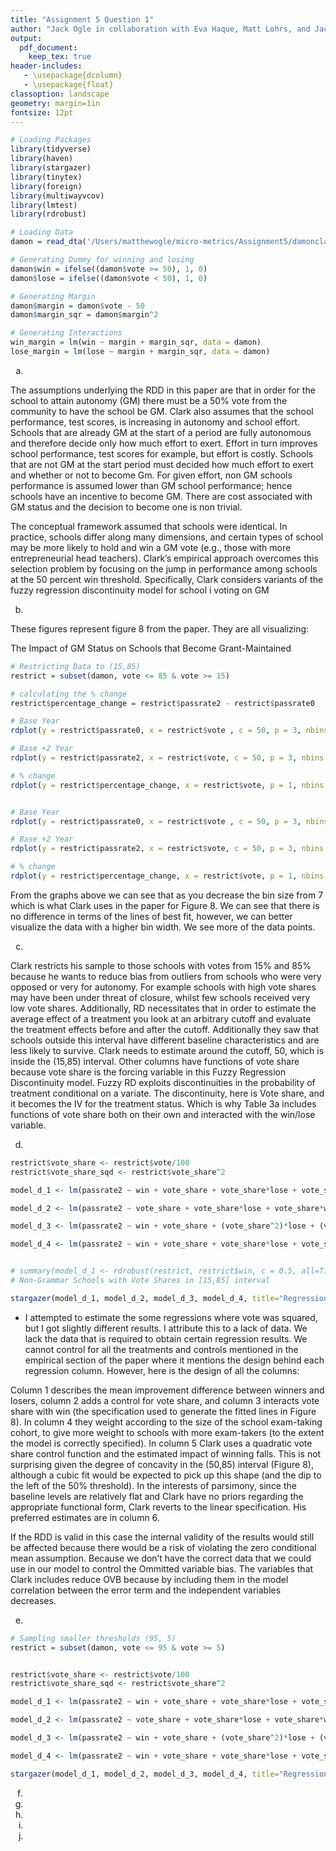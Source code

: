 ```yaml
---
title: "Assignment 5 Question 1"
author: "Jack Ogle in collaboration with Eva Haque, Matt Lohrs, and Jack Knickrehm"
output:
  pdf_document:
    keep_tex: true
header-includes:
   - \usepackage{dcolumn}
   - \usepackage{float}
classoption: landscape
geometry: margin=1in
fontsize: 12pt
---
```



```r
# Loading Packages
library(tidyverse)
library(haven)
library(stargazer)
library(tinytex)
library(foreign)
library(multiwayvcov)
library(lmtest)
library(rdrobust)

# Loading Data
damon = read_dta('/Users/matthewogle/micro-metrics/Assignment5/damonclark.dta')

# Generating Dummy for winning and losing
damon$win = ifelse((damon$vote >= 50), 1, 0)
damon$lose = ifelse((damon$vote < 50), 1, 0)

# Generating Margin
damon$margin = damon$vote - 50
damon$margin_sqr = damon$margin^2

# Generating Interactions
win_margin = lm(win ~ margin + margin_sqr, data = damon)
lose_margin = lm(lose ~ margin + margin_sqr, data = damon)

```


(a)

The assumptions underlying the RDD in this paper are that in order for the school to attain autonomy (GM) there must be a 50% vote from the community to have the school be GM. Clark also assumes that the school performance, test scores, is increasing in autonomy and school effort. Schools that are already GM at the start of a period are fully autonomous and therefore decide only how much effort to exert. Effort in turn improves school performance, test scores for example, but effort is costly. Schools that are not GM at the start period must decided how much effort to exert and whether or not to become Gm. For given effort, non GM schools performance is assumed lower than GM school performance; hence schools have an incentive to become GM. There are cost associated with GM status and the decision to become one is non trivial.

The conceptual framework assumed that schools were identical. In practice, schools differ along many dimensions, and certain types of school may be more likely to hold and win a GM vote (e.g., those with more entrepreneurial head teachers). Clark's empirical approach overcomes this selection problem by focusing on the jump in performance among schools at the 50 percent win threshold. Specifically, Clark considers variants of the fuzzy regression discontinuity model for school i voting on GM

(b)

These figures represent figure 8 from the paper. They are all visualizing:

The Impact of GM Status on Schools that Become Grant-Maintained

```r
# Restricting Data to (15,85) 
restrict = subset(damon, vote <= 85 & vote >= 15)

# calculating the % change
restrict$percentage_change = restrict$passrate2 - restrict$passrate0

# Base Year
rdplot(y = restrict$passrate0, x = restrict$vote , c = 50, p = 3, nbins = 7, title = "Base Year (bin-width = 7)", x.label= "Vote Share", y.label = "% Pass")

# Base +2 Year
rdplot(y = restrict$passrate2, x = restrict$vote, c = 50, p = 3, nbins = 7, title = "Base + 2 Years (bin-width = 7)", x.label= "Vote Share", y.label = "% Pass")

# % change
rdplot(y = restrict$percentage_change, x = restrict$vote, p = 1, nbins = 7, c = 50, title = "Change (bin-width = 7)", x.label= "Vote Share", y.label = "% Pass")


# Base Year
rdplot(y = restrict$passrate0, x = restrict$vote , c = 50, p = 3, nbins = 2, title = "Base Year (bin-width = 2)", x.label= "Vote Share", y.label = "% Pass")

# Base +2 Year
rdplot(y = restrict$passrate2, x = restrict$vote, c = 50, p = 3, nbins = 2, title = "Base + 2 Years (bin-width = 2)", x.label= "Vote Share", y.label = "% Pass")

# % change
rdplot(y = restrict$percentage_change, x = restrict$vote, p = 1, nbins = 2, c = 50, title = "Change (bin-width = 2)", x.label= "Vote Share", y.label = "% Pass")


```

From the graphs above we can see that as you decrease the bin size from 7 which is what Clark uses in the paper for Figure 8. We can see that there is no difference in terms of the lines of best fit, however, we can better visualize the data with a higher bin width. We see more of the data points.

(c)

Clark restricts his sample to those schools with votes from 15% and 85% because he wants to reduce bias from outliers from schools who were very opposed or very for autonomy. For example schools with high vote shares may have been under threat of closure, whilst few schools received very low vote shares. Additionally, RD necessitates that in order to estimate the average effect of a treatment you look at an arbitrary cutoff and evaluate the treatment effects before and after the cutoff. Additionally they saw that schools outside this interval have different baseline characteristics and are less likely to survive. Clark needs to estimate around the cutoff, 50, which is inside the (15,85) interval. Other columns have functions of vote share because vote share is the forcing variable in this Fuzzy Regression Discontinuity model. Fuzzy RD exploits discontinuities in the probability of treatment conditional on a variate. The discontinuity, here is Vote share, and it becomes the IV for the treatment status. Which is why Table 3a includes functions of vote share both on their own and interacted with the win/lose variable.

(d)

```r
restrict$vote_share <- restrict$vote/100
restrict$vote_share_sqd <- restrict$vote_share^2

model_d_1 <- lm(passrate2 ~ win + vote_share + vote_share*lose + vote_share*win, data = restrict)

model_d_2 <- lm(passrate2 ~ vote_share + vote_share*lose + vote_share*win, data = restrict)

model_d_3 <- lm(passrate2 ~ win + vote_share + (vote_share^2)*lose + (vote_share^2)*win, data = restrict)

model_d_4 <- lm(passrate2 ~ win + vote_share + vote_share*lose + vote_share*win + (vote_share^2)*lose + (vote_share^2)*win, data = restrict)


# summary(model_d_1 <- rdrobust(restrict, restrict$win, c = 0.5, all=T))
# Non-Grammar Schools with Vote Shares in [15,85] interval

stargazer(model_d_1, model_d_2, model_d_3, model_d_4, title="Regression Results (d)", align=TRUE, notes = "Standard errors in parentheses", notes.align = "l")

```

\begin{table}[H] \centering 
  \caption{Regression Results (d)} 
  \label{} 
\begin{tabular}{@{\extracolsep{5pt}}lD{.}{.}{-3} D{.}{.}{-3} D{.}{.}{-3} D{.}{.}{-3} } 
\\[-1.8ex]\hline 
\hline \\[-1.8ex] 
 & \multicolumn{4}{c}{\textit{Dependent variable:}} \\ 
\cline{2-5} 
\\[-1.8ex] & \multicolumn{4}{c}{passrate2} \\ 
\\[-1.8ex] & \multicolumn{1}{c}{(1)} & \multicolumn{1}{c}{(2)} & \multicolumn{1}{c}{(3)} & \multicolumn{1}{c}{(4)}\\ 
\hline \\[-1.8ex] 
 win & 14.727^{**} &  & 14.727^{**} & 14.727^{**} \\ 
  & (7.235) &  & (7.235) & (7.235) \\ 
  & & & & \\ 
 vote\_share & -17.141^{**} & -17.141^{**} & -17.141^{**} & -17.141^{**} \\ 
  & (8.134) & (8.134) & (8.134) & (8.134) \\ 
  & & & & \\ 
 lose &  & -14.727^{**} &  &  \\ 
  &  & (7.235) &  &  \\ 
  & & & & \\ 
 vote\_share* lose & 24.871^{*} & 24.871^{*} & 24.871^{*} & 24.871^{*} \\ 
  & (14.672) & (14.672) & (14.672) & (14.672) \\ 
  & & & & \\ 
 win*vote\_share &  &  &  &  \\ 
  &  &  &  &  \\ 
  & & & & \\ 
 vote\_share*win &  &  &  &  \\ 
  &  &  &  &  \\ 
  & & & & \\ 
 Constant & 40.597^{***} & 55.325^{***} & 40.597^{***} & 40.597^{***} \\ 
  & (4.348) & (5.782) & (4.348) & (4.348) \\ 
  & & & & \\ 
\hline \\[-1.8ex] 
Observations & \multicolumn{1}{c}{524} & \multicolumn{1}{c}{524} & \multicolumn{1}{c}{524} & \multicolumn{1}{c}{524} \\ 
R$^{2}$ & \multicolumn{1}{c}{0.009} & \multicolumn{1}{c}{0.009} & \multicolumn{1}{c}{0.009} & \multicolumn{1}{c}{0.009} \\ 
Adjusted R$^{2}$ & \multicolumn{1}{c}{0.004} & \multicolumn{1}{c}{0.004} & \multicolumn{1}{c}{0.004} & \multicolumn{1}{c}{0.004} \\ 
Residual Std. Error (df = 520) & \multicolumn{1}{c}{15.267} & \multicolumn{1}{c}{15.267} & \multicolumn{1}{c}{15.267} & \multicolumn{1}{c}{15.267} \\ 
F Statistic (df = 3; 520) & \multicolumn{1}{c}{1.614} & \multicolumn{1}{c}{1.614} & \multicolumn{1}{c}{1.614} & \multicolumn{1}{c}{1.614} \\ 
\hline 
\hline \\[-1.8ex] 
\textit{Note:}  & \multicolumn{4}{l}{$^{*}$p$<$0.1; $^{**}$p$<$0.05; $^{***}$p$<$0.01} \\ 
 & \multicolumn{4}{l}{Standard errors in parentheses} \\ 
\end{tabular} 
\end{table} 

* I attempted to estimate the some regressions where vote was squared, but I got slightly different results. I attribute this to a lack of data. We lack the data that is required to obtain certain regression results. We cannot control for all the treatments and controls mentioned in the empirical section of the paper where it mentions the design behind each regression column. However, here is the design of all the columns: 

Column 1 describes the mean improvement difference between winners and losers, column 2 adds a control for vote share, and column 3 interacts vote share with win (the specification used to generate the fitted lines in Figure 8). In column 4 they weight according to the size of the school exam-taking cohort, to give more weight to schools with more exam-takers (to the extent the model is correctly specified). In column 5 Clark uses a quadratic vote share control function and the estimated impact of winning falls. This is not surprising given the degree of concavity in the (50,85) interval (Figure 8), although a cubic fit would be expected to pick up this shape (and the dip to the left of the 50% threshold). In the interests of parsimony, since the baseline levels are relatively flat and Clark have no priors regarding the appropriate functional form, Clark reverts to the linear specification. His preferred estimates are in column 6.

If the RDD is valid in this case the internal validity of the results would still be affected because there would be a risk of violating the zero conditional mean assumption. Because we don't have the correct data that we could use in our model to control the Ommitted variable bias. The variables that Clark includes reduce OVB because by including them in the model correlation between the error term and the independent variables decreases. 


(e)

```r
# Sampling smaller thresholds (95, 5)
restrict = subset(damon, vote <= 95 & vote >= 5)


restrict$vote_share <- restrict$vote/100
restrict$vote_share_sqd <- restrict$vote_share^2

model_d_1 <- lm(passrate2 ~ win + vote_share + vote_share*lose + vote_share*win, data = restrict)

model_d_2 <- lm(passrate2 ~ vote_share + vote_share*lose + vote_share*win, data = restrict)

model_d_3 <- lm(passrate2 ~ win + vote_share + (vote_share^2)*lose + (vote_share^2)*win, data = restrict)

model_d_4 <- lm(passrate2 ~ win + vote_share + vote_share*lose + vote_share*win + (vote_share^2)*lose + (vote_share^2)*win, data = restrict)

stargazer(model_d_1, model_d_2, model_d_3, model_d_4, title="Regression Results (e)", align=TRUE, notes = "Standard errors in parentheses", notes.align = "l")

```

\begin{table}[H] \centering 
  \caption{Regression Results (e)} 
  \label{} 
\begin{tabular}{@{\extracolsep{5pt}}lD{.}{.}{-3} D{.}{.}{-3} D{.}{.}{-3} D{.}{.}{-3} } 
\\[-1.8ex]\hline 
\hline \\[-1.8ex] 
 & \multicolumn{4}{c}{\textit{Dependent variable:}} \\ 
\cline{2-5} 
\\[-1.8ex] & \multicolumn{4}{c}{passrate2} \\ 
\\[-1.8ex] & \multicolumn{1}{c}{(1)} & \multicolumn{1}{c}{(2)} & \multicolumn{1}{c}{(3)} & \multicolumn{1}{c}{(4)}\\ 
\hline \\[-1.8ex] 
 win & 21.151^{***} &  & 21.151^{***} & 21.151^{***} \\ 
  & (6.086) &  & (6.086) & (6.086) \\ 
  & & & & \\ 
 vote\_share & -19.366^{***} & -19.366^{***} & -19.366^{***} & -19.366^{***} \\ 
  & (6.003) & (6.003) & (6.003) & (6.003) \\ 
  & & & & \\ 
 lose &  & -21.151^{***} &  &  \\ 
  &  & (6.086) &  &  \\ 
  & & & & \\ 
 vote\_share:lose & 39.932^{***} & 39.932^{***} & 39.932^{***} & 39.932^{***} \\ 
  & (12.873) & (12.873) & (12.873) & (12.873) \\ 
  & & & & \\ 
 win:vote\_share &  &  &  &  \\ 
  &  &  &  &  \\ 
  & & & & \\ 
 vote\_share:win &  &  &  &  \\ 
  &  &  &  &  \\ 
  & & & & \\ 
 Constant & 35.731^{***} & 56.882^{***} & 35.731^{***} & 35.731^{***} \\ 
  & (4.001) & (4.586) & (4.001) & (4.001) \\ 
  & & & & \\ 
\hline \\[-1.8ex] 
Observations & \multicolumn{1}{c}{651} & \multicolumn{1}{c}{651} & \multicolumn{1}{c}{651} & \multicolumn{1}{c}{651} \\ 
R$^{2}$ & \multicolumn{1}{c}{0.021} & \multicolumn{1}{c}{0.021} & \multicolumn{1}{c}{0.021} & \multicolumn{1}{c}{0.021} \\ 
Adjusted R$^{2}$ & \multicolumn{1}{c}{0.016} & \multicolumn{1}{c}{0.016} & \multicolumn{1}{c}{0.016} & \multicolumn{1}{c}{0.016} \\ 
Residual Std. Error (df = 647) & \multicolumn{1}{c}{15.628} & \multicolumn{1}{c}{15.628} & \multicolumn{1}{c}{15.628} & \multicolumn{1}{c}{15.628} \\ 
F Statistic (df = 3; 647) & \multicolumn{1}{c}{4.586$^{***}$} & \multicolumn{1}{c}{4.586$^{***}$} & \multicolumn{1}{c}{4.586$^{***}$} & \multicolumn{1}{c}{4.586$^{***}$} \\ 
\hline 
\hline \\[-1.8ex] 
\textit{Note:}  & \multicolumn{4}{l}{$^{*}$p$<$0.1; $^{**}$p$<$0.05; $^{***}$p$<$0.01} \\ 
 & \multicolumn{4}{l}{Standard errors in parentheses} \\ 
\end{tabular} 
\end{table} 


(f)
(g)
(h)
(i)
(j)